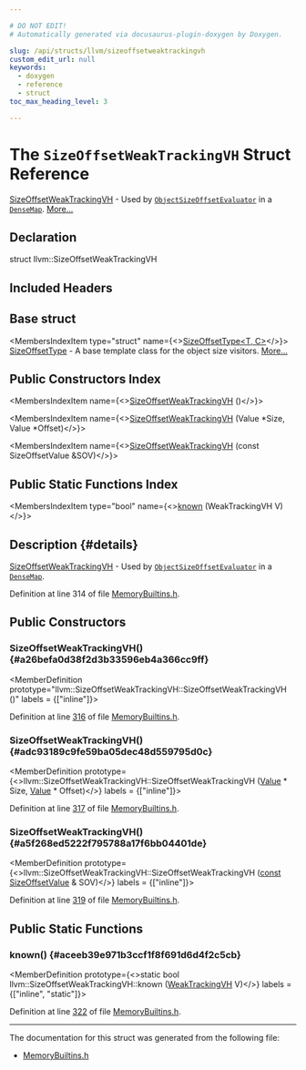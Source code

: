 ```yaml
---

# DO NOT EDIT!
# Automatically generated via docusaurus-plugin-doxygen by Doxygen.

slug: /api/structs/llvm/sizeoffsetweaktrackingvh
custom_edit_url: null
keywords:
  - doxygen
  - reference
  - struct
toc_max_heading_level: 3

---
```





# The `SizeOffsetWeakTrackingVH` Struct Reference

<DoxygenPage pluginConfig={pluginConfig}>

<a href="/docs/api/structs/llvm/sizeoffsetweaktrackingvh">SizeOffsetWeakTrackingVH</a> - Used by <code><a href="/docs/api/classes/llvm/objectsizeoffsetevaluator">ObjectSizeOffsetEvaluator</a></code> in a <code><a href="/docs/api/classes/llvm/densemap">DenseMap</a></code>. <a href="#details">More...</a>

## Declaration

<CodeBlock>struct llvm::SizeOffsetWeakTrackingVH</CodeBlock>

## Included Headers

<IncludesList>
<IncludesListItem
  filePath="llvm/Analysis/MemoryBuiltins.h"
  permalink="/docs/api/files/include/include/llvm/include/llvm/analysis/memorybuiltins-h"
  isLocal="true" />
</IncludesList>

## Base struct

<MembersIndex>

<MembersIndexItem
  type="struct"
  name={<><a href="/docs/api/structs/llvm/sizeoffsettype">SizeOffsetType&lt;T, C&gt;</a></>}>
<a href="/docs/api/structs/llvm/sizeoffsettype">SizeOffsetType</a> - A base template class for the object size visitors. <a href="/docs/api/structs/llvm/sizeoffsettype/#details">More...</a>
</MembersIndexItem>

</MembersIndex>

## Public Constructors Index

<MembersIndex>

<MembersIndexItem
  name={<><a href="#a26befa0d38f2d3b33596eb4a366cc9ff">SizeOffsetWeakTrackingVH</a> ()</>}>
</MembersIndexItem>

<MembersIndexItem
  name={<><a href="#adc93189c9fe59ba05dec48d559795d0c">SizeOffsetWeakTrackingVH</a> (Value &#42;Size, Value &#42;Offset)</>}>
</MembersIndexItem>

<MembersIndexItem
  name={<><a href="#a5f268ed5222f795788a17f6bb04401de">SizeOffsetWeakTrackingVH</a> (const SizeOffsetValue &amp;SOV)</>}>
</MembersIndexItem>

</MembersIndex>

## Public Static Functions Index

<MembersIndex>

<MembersIndexItem
  type="bool"
  name={<><a href="#aceeb39e971b3ccf1f8f691d6d4f2c5cb">known</a> (WeakTrackingVH V)</>}>
</MembersIndexItem>

</MembersIndex>

## Description {#details}

<a href="/docs/api/structs/llvm/sizeoffsetweaktrackingvh">SizeOffsetWeakTrackingVH</a> - Used by <code><a href="/docs/api/classes/llvm/objectsizeoffsetevaluator">ObjectSizeOffsetEvaluator</a></code> in a <code><a href="/docs/api/classes/llvm/densemap">DenseMap</a></code>.

Definition at line 314 of file <a href="/docs/api/files/include/include/llvm/include/llvm/analysis/memorybuiltins-h">MemoryBuiltins.h</a>.

<SectionDefinition>

## Public Constructors

### SizeOffsetWeakTrackingVH() {#a26befa0d38f2d3b33596eb4a366cc9ff}

<MemberDefinition
  prototype="llvm::SizeOffsetWeakTrackingVH::SizeOffsetWeakTrackingVH ()"
  labels = {["inline"]}>

Definition at line <a href="/docs/api/files/include/include/llvm/include/llvm/analysis/memorybuiltins-h/#l00316">316</a> of file <a href="/docs/api/files/include/include/llvm/include/llvm/analysis/memorybuiltins-h">MemoryBuiltins.h</a>.
</MemberDefinition>

### SizeOffsetWeakTrackingVH() {#adc93189c9fe59ba05dec48d559795d0c}

<MemberDefinition
  prototype={<>llvm::SizeOffsetWeakTrackingVH::SizeOffsetWeakTrackingVH (<a href="/docs/api/classes/llvm/value">Value</a> &#42; Size, <a href="/docs/api/classes/llvm/value">Value</a> &#42; Offset)</>}
  labels = {["inline"]}>

Definition at line <a href="/docs/api/files/include/include/llvm/include/llvm/analysis/memorybuiltins-h/#l00317">317</a> of file <a href="/docs/api/files/include/include/llvm/include/llvm/analysis/memorybuiltins-h">MemoryBuiltins.h</a>.
</MemberDefinition>

### SizeOffsetWeakTrackingVH() {#a5f268ed5222f795788a17f6bb04401de}

<MemberDefinition
  prototype={<>llvm::SizeOffsetWeakTrackingVH::SizeOffsetWeakTrackingVH (<a href="/docs/api/files/lib/lib/target/lib/target/aarch64/aarch64promoteconstant-cpp/#a90f8350fecae261c25be85d38b451bff">const</a> <a href="/docs/api/structs/llvm/sizeoffsetvalue">SizeOffsetValue</a> &amp; SOV)</>}
  labels = {["inline"]}>

Definition at line <a href="/docs/api/files/include/include/llvm/include/llvm/analysis/memorybuiltins-h/#l00319">319</a> of file <a href="/docs/api/files/include/include/llvm/include/llvm/analysis/memorybuiltins-h">MemoryBuiltins.h</a>.
</MemberDefinition>

</SectionDefinition>

<SectionDefinition>

## Public Static Functions

### known() {#aceeb39e971b3ccf1f8f691d6d4f2c5cb}

<MemberDefinition
  prototype={<>static bool llvm::SizeOffsetWeakTrackingVH::known (<a href="/docs/api/classes/llvm/weaktrackingvh">WeakTrackingVH</a> V)</>}
  labels = {["inline", "static"]}>

Definition at line <a href="/docs/api/files/include/include/llvm/include/llvm/analysis/memorybuiltins-h/#l00322">322</a> of file <a href="/docs/api/files/include/include/llvm/include/llvm/analysis/memorybuiltins-h">MemoryBuiltins.h</a>.
</MemberDefinition>

</SectionDefinition>

<hr/>

The documentation for this struct was generated from the following file:

<ul>
<li><a href="/docs/api/files/include/include/llvm/include/llvm/analysis/memorybuiltins-h">MemoryBuiltins.h</a></li>
</ul>

</DoxygenPage>
